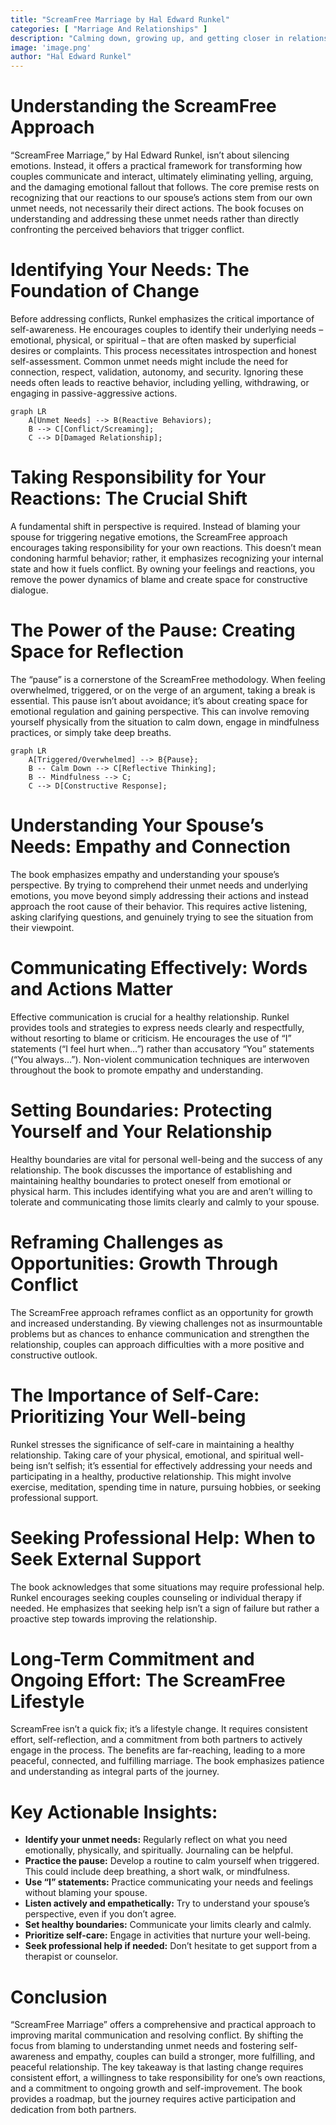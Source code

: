 ```yaml
---
title: "ScreamFree Marriage by Hal Edward Runkel"
categories: [ "Marriage And Relationships" ]
description: "Calming down, growing up, and getting closer in relationships"
image: 'image.png'
author: "Hal Edward Runkel"
---
```

# Understanding the ScreamFree Approach

"ScreamFree Marriage," by Hal Edward Runkel, isn't about silencing emotions. Instead, it offers a practical framework for transforming how couples communicate and interact, ultimately eliminating yelling, arguing, and the damaging emotional fallout that follows.  The core premise rests on recognizing that our reactions to our spouse's actions stem from our own unmet needs, not necessarily their direct actions.  The book focuses on understanding and addressing these unmet needs rather than directly confronting the perceived behaviors that trigger conflict.

# Identifying Your Needs: The Foundation of Change

Before addressing conflicts, Runkel emphasizes the critical importance of self-awareness. He encourages couples to identify their underlying needs – emotional, physical, or spiritual – that are often masked by superficial desires or complaints.  This process necessitates introspection and honest self-assessment.  Common unmet needs might include the need for connection, respect, validation, autonomy, and security.  Ignoring these needs often leads to reactive behavior, including yelling, withdrawing, or engaging in passive-aggressive actions.

```mermaid
graph LR
    A[Unmet Needs] --> B(Reactive Behaviors);
    B --> C[Conflict/Screaming];
    C --> D[Damaged Relationship];
```

# Taking Responsibility for Your Reactions: The Crucial Shift

A fundamental shift in perspective is required. Instead of blaming your spouse for triggering negative emotions, the ScreamFree approach encourages taking responsibility for your own reactions.  This doesn't mean condoning harmful behavior; rather, it emphasizes recognizing your internal state and how it fuels conflict.  By owning your feelings and reactions, you remove the power dynamics of blame and create space for constructive dialogue.

# The Power of the Pause: Creating Space for Reflection

The "pause" is a cornerstone of the ScreamFree methodology.  When feeling overwhelmed, triggered, or on the verge of an argument, taking a break is essential.  This pause isn't about avoidance; it's about creating space for emotional regulation and gaining perspective.  This can involve removing yourself physically from the situation to calm down, engage in mindfulness practices, or simply take deep breaths.

```mermaid
graph LR
    A[Triggered/Overwhelmed] --> B{Pause};
    B -- Calm Down --> C[Reflective Thinking];
    B -- Mindfulness --> C;
    C --> D[Constructive Response];
```

# Understanding Your Spouse's Needs: Empathy and Connection

The book emphasizes empathy and understanding your spouse's perspective. By trying to comprehend their unmet needs and underlying emotions, you move beyond simply addressing their actions and instead approach the root cause of their behavior. This requires active listening, asking clarifying questions, and genuinely trying to see the situation from their viewpoint.

# Communicating Effectively: Words and Actions Matter

Effective communication is crucial for a healthy relationship. Runkel provides tools and strategies to express needs clearly and respectfully, without resorting to blame or criticism.  He encourages the use of "I" statements ("I feel hurt when...") rather than accusatory "You" statements ("You always...").  Non-violent communication techniques are interwoven throughout the book to promote empathy and understanding.

# Setting Boundaries: Protecting Yourself and Your Relationship

Healthy boundaries are vital for personal well-being and the success of any relationship. The book discusses the importance of establishing and maintaining healthy boundaries to protect oneself from emotional or physical harm.  This includes identifying what you are and aren't willing to tolerate and communicating those limits clearly and calmly to your spouse.

# Reframing Challenges as Opportunities: Growth Through Conflict

The ScreamFree approach reframes conflict as an opportunity for growth and increased understanding.  By viewing challenges not as insurmountable problems but as chances to enhance communication and strengthen the relationship, couples can approach difficulties with a more positive and constructive outlook.

# The Importance of Self-Care: Prioritizing Your Well-being

Runkel stresses the significance of self-care in maintaining a healthy relationship.  Taking care of your physical, emotional, and spiritual well-being isn't selfish; it's essential for effectively addressing your needs and participating in a healthy, productive relationship.  This might involve exercise, meditation, spending time in nature, pursuing hobbies, or seeking professional support.

#  Seeking Professional Help: When to Seek External Support

The book acknowledges that some situations may require professional help.  Runkel encourages seeking couples counseling or individual therapy if needed. He emphasizes that seeking help isn't a sign of failure but rather a proactive step towards improving the relationship.

# Long-Term Commitment and Ongoing Effort: The ScreamFree Lifestyle

ScreamFree isn't a quick fix; it's a lifestyle change.  It requires consistent effort, self-reflection, and a commitment from both partners to actively engage in the process.  The benefits are far-reaching, leading to a more peaceful, connected, and fulfilling marriage.  The book emphasizes patience and understanding as integral parts of the journey.

# Key Actionable Insights:

* **Identify your unmet needs:**  Regularly reflect on what you need emotionally, physically, and spiritually. Journaling can be helpful.
* **Practice the pause:**  Develop a routine to calm yourself when triggered. This could include deep breathing, a short walk, or mindfulness.
* **Use "I" statements:**  Practice communicating your needs and feelings without blaming your spouse.
* **Listen actively and empathetically:**  Try to understand your spouse's perspective, even if you don't agree.
* **Set healthy boundaries:**  Communicate your limits clearly and calmly.
* **Prioritize self-care:**  Engage in activities that nurture your well-being.
* **Seek professional help if needed:**  Don't hesitate to get support from a therapist or counselor.

# Conclusion

"ScreamFree Marriage" offers a comprehensive and practical approach to improving marital communication and resolving conflict. By shifting the focus from blaming to understanding unmet needs and fostering self-awareness and empathy, couples can build a stronger, more fulfilling, and peaceful relationship.  The key takeaway is that lasting change requires consistent effort, a willingness to take responsibility for one's own reactions, and a commitment to ongoing growth and self-improvement.  The book provides a roadmap, but the journey requires active participation and dedication from both partners.

